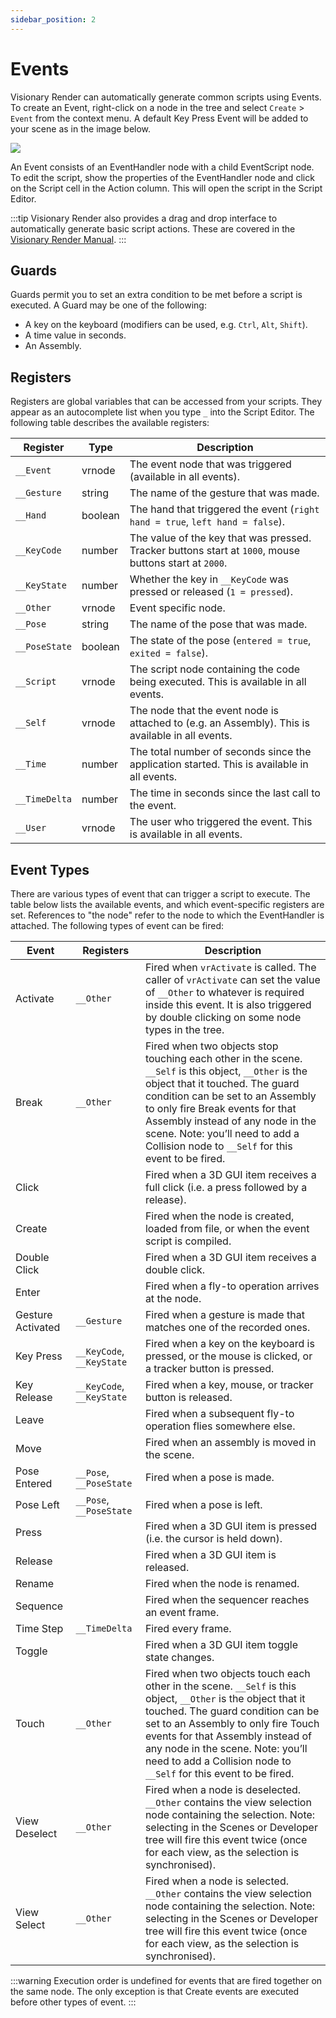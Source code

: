 ```yaml
---
sidebar_position: 2
---
```


# Events

Visionary Render can automatically generate common scripts using Events. To create an Event, right-click on a node in the tree and select `Create` > `Event` from the context menu. A default Key Press Event will be added to your scene as in the image below.

![](/img/visionary-render-programming/script-events.png)

An Event consists of an EventHandler node with a child EventScript node. To edit the script, show the properties of the EventHandler node and click on the Script cell in the Action column. This will open the script in the Script Editor. 

:::tip
Visionary Render also provides a drag and drop interface to automatically generate basic script actions. These are covered in the [Visionary Render Manual](../../../visionary-render/scene/events).
:::

## Guards

Guards permit you to set an extra condition to be met before a script is executed. A Guard may be one of the following:

-	A key on the keyboard (modifiers can be used, e.g. `Ctrl`, `Alt`, `Shift`).
-	A time value in seconds.
-	An Assembly.

## Registers

Registers are global variables that can be accessed from your scripts. They appear as an autocomplete list when you type `_` into the Script Editor. The following table describes the available registers:

| Register      | Type    | Description                              |
| ------------- | ------- | ---------------------------------------- |
| `__Event`     | vrnode  | The event node that was triggered (available in all events). |
| `__Gesture`   | string  | The name of the gesture that was made. |
| `__Hand`      | boolean | The hand that triggered the event (`right hand = true`, `left hand = false`). |
| `__KeyCode`   | number  | The value of the key that was pressed. Tracker buttons start at `1000`, mouse buttons start at `2000`. |
| `__KeyState`  | number  | Whether the key in `__KeyCode` was pressed or released (`1 = pressed`). |
| `__Other`     | vrnode  | Event specific node. |
| `__Pose`      | string  | The name of the pose that was made. |
| `__PoseState` | boolean | The state of the pose (`entered = true`, `exited = false`). |
| `__Script`    | vrnode  | The script node containing the code being executed. This is available in all events. |
| `__Self`      | vrnode  | The node that the event node is attached to (e.g. an Assembly). This is available in all events. |
| `__Time`      | number  | The total number of seconds since the application started. This is available in all events. |
| `__TimeDelta` | number  | The time in seconds since the last call to the event. |
| `__User`      | vrnode  | The user who triggered the event. This is available in all events. |

## Event Types

There are various types of event that can trigger a script to execute. The table below lists the available events, and which event-specific registers are set. References to "the node" refer to the node to which the EventHandler is attached. The following types of event can be fired:

| Event             | Registers                 | Description                              |
| ----------------- | ------------------------- | ---------------------------------------- |
| Activate          | `__Other`                 | Fired when `vrActivate` is called. The caller of `vrActivate` can set the value of `__Other` to whatever is required inside this event. It is also triggered by double clicking on some node types in the tree. |
| Break             | `__Other`                 | Fired when two objects stop touching each other in the scene. `__Self` is this object, `__Other` is the object that it touched. The guard condition can be set to an Assembly to only fire Break events for that Assembly instead of any node in the scene. Note: you’ll need to add a Collision node to `__Self` for this event to be fired. |
| Click             |                           | Fired when a 3D GUI item receives a full click (i.e. a press followed by a release). |
| Create            |                           | Fired when the node is created, loaded from file, or when the event script is compiled. |
| Double Click      |                           | Fired when a 3D GUI item receives a double click. |
| Enter             |                           | Fired when a fly-to operation arrives at the node. |
| Gesture Activated | `__Gesture`               | Fired when a gesture is made that matches one of the recorded ones. |
| Key Press         | `__KeyCode`, `__KeyState` | Fired when a key on the keyboard is pressed, or the mouse is clicked, or a tracker button is pressed. |
| Key Release       | `__KeyCode`, `__KeyState` | Fired when a key, mouse, or tracker button is released. |
| Leave             |                           | Fired when a subsequent fly-to operation flies somewhere else. |
| Move              |                           | Fired when an assembly is moved in the scene. |
| Pose Entered      | `__Pose`, `__PoseState`   | Fired when a pose is made. |
| Pose Left         | `__Pose`, `__PoseState`   | Fired when a pose is left. |
| Press             |                           | Fired when a 3D GUI item is pressed (i.e. the cursor is held down). |
| Release           |                           | Fired when a 3D GUI item is released. |
| Rename            |                           | Fired when the node is renamed. |
| Sequence          |                           | Fired when the sequencer reaches an event frame. |
| Time Step         | `__TimeDelta`             | Fired every frame. |
| Toggle            |                           | Fired when a 3D GUI item toggle state changes. |
| Touch             | `__Other`                 | Fired when two objects touch each other in the scene. `__Self` is this object, `__Other` is the object that it touched. The guard condition can be set to an Assembly to only fire Touch events for that Assembly instead of any node in the scene. Note: you’ll need to add a Collision node to `__Self` for this event to be fired. |
| View Deselect     | `__Other`                 | Fired when a node is deselected. `__Other` contains the view selection node containing the selection. Note: selecting in the Scenes or Developer tree will fire this event twice (once for each view, as the selection is synchronised). |
| View Select       | `__Other`                 | Fired when a node is selected. `__Other` contains the view selection node containing the selection. Note: selecting in the Scenes or Developer tree will fire this event twice (once for each view, as the selection is synchronised). |

:::warning
Execution order is undefined for events that are fired together on the same node. The only exception is that Create events are executed before other types of event.
:::
